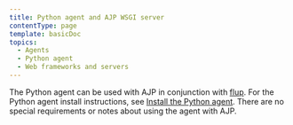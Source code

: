 ```yaml
---
title: Python agent and AJP WSGI server
contentType: page
template: basicDoc
topics:
  - Agents
  - Python agent
  - Web frameworks and servers
---
```


The Python agent can be used with AJP in conjunction with [flup](https://pypi.python.org/pypi/flup). For the Python agent install instructions, see [Install the Python agent](/docs/agents/python-agent/installation-configuration/python-agent-installation). There are no special requirements or notes about using the agent with AJP.
